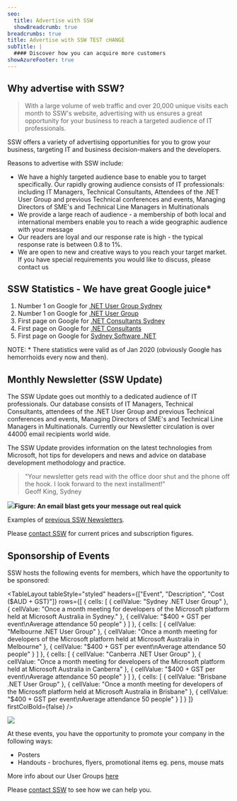 ```yaml
---
seo:
  title: Advertise with SSW
  showBreadcrumb: true
breadcrumbs: true
title: Advertise with SSW TEST cHANGE
subTitle: |
  #### Discover how you can acquire more customers
showAzureFooter: true
---
```


<UtilityButton buttonText="VISIT SSW DIGITAL" size="small" btnIcon="BsArrowRightCircle" removeTopMargin={true} link="https://sswdigital.com/" openInNewTab={false} />

## Why advertise with SSW?

> With a large volume of web traffic and over 20,000 unique visits each month to SSW's website, advertising with us ensures a great opportunity for your business to reach a targeted audience of IT professionals.

SSW offers a variety of advertising opportunities for you to grow your business, targeting IT and business decision-makers and the developers.

Reasons to advertise with SSW include:

* We have a highly targeted audience base to enable you to target specifically.
  Our rapidly growing audience consists of IT professionals: including IT Managers, Technical Consultants, Attendees of the .NET User Group and previous Technical conferences and events, Managing Directors of SME's and Technical Line Managers in Multinationals
* We provide a large reach of audience - a membership of both local and international members enable you to reach a wide geographic audience with your message
* Our readers are loyal and our response rate is high - the typical response rate is between 0.8 to 1%.
* We are open to new and creative ways to you reach your target market. If you have special requirements you would like to discuss, please contact us

## SSW Statistics - We have great Google juice\*

1. Number 1 on Google for [.NET User Group Sydney](https://www.google.com/search?q=.NET+User+Group+Sydney)
2. Number 1 on Google for [.NET User Group](https://www.google.com/search?q=.NET+User+Group)
3. First page on Google for [.NET Consultants Sydney](https://www.google.com/search?q=.NET+Consultants+Sydney)
4. First page on Google for [.NET Consultants](https://www.google.com/search?q=.NET+Consultants)
5. First page on Google for [Sydney Software .NET](https://www.google.com/search?q=Sydney+Software+.NET)

<CustomImage src="/images/advertising/google-search-sydney-software-dotnet.jpeg" altText="google results for sydney software dotnet showing ssw" alignment="items-start" height={400} width={570} caption="Figure: SSW is the first consultancy listed after jobsites Seek and Indeed for Sydney Software .NET on Google" customClass="Vertical margin (my-0)" />

<CustomImage src="/images/advertising/google-search-dotnet-consultants.jpeg" altText="google results for dotnet consultants showing ssw" alignment="items-start" height={400} width={570} caption="Figure: SSW is No #5 on the page for .NET Consultants" customClass="Vertical margin (my-0)" />

NOTE: \* There statistics were valid as of Jan 2020 (obviously Google has hemorrhoids every now and then).

## Monthly Newsletter (SSW Update)

The SSW Update goes out monthly to a dedicated audience of IT professionals. Our database consists of IT Managers, Technical Consultants, attendees of the .NET User Group and previous Technical conferences and events, Managing Directors of SME's and Technical Line Managers in Multinationals. Currently our Newsletter circulation is over 44000 email recipients world wide.

The SSW Update provides information on the latest technologies from Microsoft, hot tips for developers and news and advice on database development methodology and practice.

> "Your newsletter gets read with the office door shut and the phone off the hook. I look forward to the next installment!"\
> Geoff King, Sydney

![](/images/advertising/newsletter2020.png)**Figure: An email blast gets your message out real quick**

Examples of [previous SSW Newsletters](newsletters).

Please [contact SSW](mailto\:info@ssw.com.au?subject=Information%20about%20advertising%20on%20www.ssw.com.au) for current prices and subscription figures.

## Sponsorship of Events

SSW hosts the following events for members, which have the opportunity to be sponsored:

<TableLayout
  tableStyle="styled"
  headers={["Event", "Description", "Cost ($AUD + GST)"]}
  rows={[
    {
      cells: [
        { cellValue: "Sydney .NET User Group" },
        {
          cellValue:
            "Once a month meeting for developers of the Microsoft platform held at Microsoft Australia in Sydney."
        },
        { cellValue: "$400 + GST per event\nAverage attendance 50 people" }
      ]
    },
    {
      cells: [
        { cellValue: "Melbourne .NET User Group" },
        {
          cellValue:
            "Once a month meeting for developers of the Microsoft platform held at Microsoft Australia in Melbourne"
        },
        { cellValue: "$400 + GST per event\nAverage attendance 50 people" }
      ]
    },
    {
      cells: [
        { cellValue: "Canberra .NET User Group" },
        {
          cellValue:
            "Once a month meeting for developers of the Microsoft platform held at Microsoft Australia in Canberra"
        },
        { cellValue: "$400 + GST per event\nAverage attendance 50 people" }
      ]
    },
    {
      cells: [
        { cellValue: "Brisbane .NET User Group" },
        {
          cellValue:
            "Once a month meeting for developers of the Microsoft platform held at Microsoft Australia in Brisbane"
        },
        { cellValue: "$400 + GST per event\nAverage attendance 50 people" }
      ]
    }
  ]}
  firstColBold={false}
/>

![](/images/advertising/group_resized.jpg)

At these events, you have the opportunity to promote your company in the following ways:

* Posters
* Handouts - brochures, flyers, promotional items eg. pens, mouse mats

More info about our User Groups [here](netug)

Please [contact SSW](mailto\:info@ssw.com.au?subject=Information%20about%20advertising%20on%20www.ssw.com.au) to see how we can help you.
